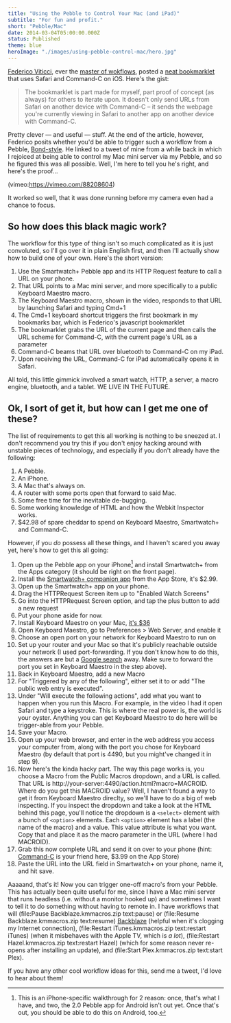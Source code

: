 ```yaml
---
title: "Using the Pebble to Control Your Mac (and iPad)"
subtitle: "For fun and profit."
short: "Pebble/Mac"
date: 2014-03-04T05:00:00.000Z
status: Published
theme: blue
heroImage: "./images/using-pebble-control-mac/hero.jpg"
---
```


[Federico Viticci][macstories], ever the [master of wokflows][macstories-url-schemes], posted a [neat bookmarklet][command-c-bookmarklet] that uses Safari and Command-C on iOS. Here's the gist:

[macstories]: http://macstories.net/
[macstories-url-schemes]: http://www.macstories.net/tag/url-scheme/
[command-c-bookmarklet]: http://www.macstories.net/tutorials/command-c-browser-actions/

>The bookmarklet is part made for myself, part proof of concept (as always) for others to iterate upon. It doesn't only send URLs from Safari on another device with Command-C – it sends the webpage you're currently viewing in Safari to another app on another device with Command-C.

Pretty clever — and useful — stuff. At the end of the article, however, Federico posits whether you'd be able to trigger such a workflow from a Pebble, [Bond-style][bond-style]. He linked to a tweet of mine from a while back in which I rejoiced at being able to control my Mac mini server via my Pebble, and so he figured this was all possible. Well, I'm here to tell you he's right, and here's the proof...

[bond-style]: http://www.macstories.net/tutorials/command-c-browser-actions/#fn2

(vimeo:https://vimeo.com/88208604)

It worked so well, that it was done running before my camera even had a chance to focus.

## So how does this black magic work?

The workflow for this type of thing isn't so much complicated as it is just convoluted, so I'll go over it in plain English first, and then I'll actually show how to build one of your own. Here's the short version:

1. Use the Smartwatch+ Pebble app and its HTTP Request feature to call a URL on your phone.
2. That URL points to a Mac mini server, and more specifically to a public Keyboard Maestro macro.
3. The Keyboard Maestro macro, shown in the video, responds to that URL by launching Safari and typing Cmd+1
4. The Cmd+1 keyboard shortcut triggers the first bookmark in my bookmarks bar, which is Federico's javascript bookmarklet
5. The bookmarklet grabs the URL of the current page and then calls the URL scheme for Command-C, with the current page's URL as a parameter
6. Command-C beams that URL over bluetooth to Command-C on my iPad.
7. Upon receiving the URL, Command-C for iPad automatically opens it in Safari.

All told, this little gimmick involved a smart watch, HTTP, a server, a macro engine, bluetooth, and a tablet. WE LIVE IN THE FUTURE.

## Ok, I sort of get it, but how can I get me one of these?

The list of requirements to get this all working is nothing to be sneezed at. I don't recommend you try this if you don't enjoy hacking around with unstable pieces of technology, and especially if you don't already have the following:

1. A Pebble.
2. An iPhone.
3. A Mac that's always on.
4. A router with some ports open that forward to said Mac.
5. Some free time for the inevitable de-bugging.
6. Some working knowledge of HTML and how the Webkit Inspector works.
7. $42.98 of spare cheddar to spend on Keyboard Maestro, Smartwatch+ and Command-C.

However, if you *do* possess all these things, and I haven't scared you away yet, here's how to get this all going:

1. Open up the Pebble app on your iPhone[^1] and install Smartwatch+ from the Apps category (it should be right on the front page).
2. Install the [Smartwatch+ companion app][smartwatch-plus] from the App Store, it's $2.99.
3. Open up the Smartwatch+ app on your phone.
4. Drag the HTTPRequest Screen item up to "Enabled Watch Screens"
5. Go into the HTTPRequest Screen option, and tap the plus button to add a new request
6. Put your phone aside for now.
7. Install Keyboard Maestro on your Mac, [it's $36][keyboard-maestro]
8. Open Keyboard Maestro, go to Preferences > Web Server, and enable it
9. Choose an open port on your network for Keyboard Maestro to run on
10. Set up your router and your Mac so that it's publicly reachable outside your network (I used port-forwarding. If you don't know how to do this, the answers are but a [Google search][port-forwarding] away. Make sure to forward the port you set in Keyboard Maestro in the step above).
11. Back in Keyboard Maestro, add a new Macro
12. For "Triggered by any of the following", either set it to or add "The public web entry is executed".
13. Under "Will execute the following actions", add what you want to happen when you run this Macro. For example, in the video I had it open Safari and type a keystroke. This is where the real power is, the world is your oyster. Anything you can get Keyboard Maestro to do here will be trigger-able from your Pebble.
14. Save your Macro.
15. Open up your web browser, and enter in the web address you access your computer from, along with the port you chose for Keyboard Maestro (by default that port is 4490, but you might've changed it in step 9).
16. Now here's the kinda hacky part. The way this page works is, you choose a Macro from the Public Macros dropdown, and a URL is called. That URL is http://your-server:4490/action.html?macro=MACROID. Where do you get this MACROID value? Well, I haven't found a way to get it from Keyboard Maestro direclty, so we'll have to do a big of web inspecting. If you inspect the dropdown and take a look at the HTML behind this page, you'll notice the dropdown is a `<select>` element with a bunch of `<option>` elements. Each `<option>` element has a label (the name of the macro) and a value. This value attribute is what you want. Copy that and place it as the macro parameter in the URL (where I had MACROID).
17. Grab this now complete URL and send it on over to your phone (hint: [Command-C][command-c] is your friend here, $3.99 on the App Store)
18. Paste the URL into the URL field in Smartwatch+ on your phone, name it, and hit save.

[port-forwarding]: http://lmgtfy.com/?q=port+forwarding
[keyboard-maestro]: http://www.keyboardmaestro.com/main/
[smartwatch-plus]: https://itunes.apple.com/us/app/smartwatch+-for-pebble/id711357931?mt=8
[command-c]: https://itunes.apple.com/us/app/command-c/id692783673?mt=8

Aaaaand, that's it! Now you can trigger one-off macro's from your Pebble. This has actually been quite useful for me, since I have a Mac mini server that runs headless (i.e. without a monitor hooked up) and sometimes I want to tell it to do something without having to remote in. I have workflows that will (file:Pause Backblaze.kmmacros.zip text:pause) or (file:Resume Backblaze.kmmacros.zip text:resume) [Backblaze](http://backblaze.com) (helpful when it's clogging my Internet connection), (file:Restart iTunes.kmmacros.zip text:restart iTunes) (when it misbehaves with the Apple TV, which is _a lot_), (file:Restart Hazel.kmmacros.zip text:restart Hazel) (which for some reason never re-opens after installing an update), and (file:Start Plex.kmmacros.zip text:start Plex).

If you have any other cool workflow ideas for this, send me a tweet, I'd love to hear about them!

[^1]: This is an iPhone-specific walkthrough for 2 reason: once, that's what I have, and two, the 2.0 Pebble app for Android isn't out yet. Once that's out, you should be able to do this on Android, too.